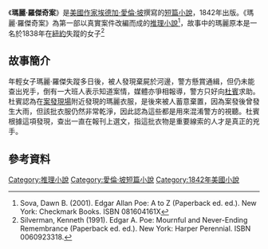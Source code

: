 {{Veil|time=2015-09-12T09:42:09+00:00}}
{{infobox Book | 
| name            = 瑪麗·羅傑奇案
|  title_orig    = '''''The Mystery of Marie Rogêt'''''
|   image_caption = 
| author        = [[愛倫·坡|愛倫·坡]]
| country         = {{USA}}
| language        = [[英文|英文]]
| series          = 
|  genre         = [[短篇小說|短篇小說]]
|   release_date  = 1842年
}}
《'''瑪麗·羅傑奇案'''》是[[美國|美國]][[作家|作家]][[埃德加·愛倫·坡|埃德加·愛倫·坡]]撰寫的[[短篇小說|短篇小說]]，1842年出版。《瑪麗·羅傑奇案》為第一部以真實案件改編而成的[[推理小說|推理小說]]<ref>Sova, Dawn B. (2001). Edgar Allan Poe: A to Z (Paperback ed. ed.). New York: Checkmark Books. ISBN 081604161X</ref>，故事中的瑪麗原本是一名於1838年在[[紐約|紐約]]失蹤的女子<ref>Silverman, Kenneth (1991). Edgar A. Poe: Mournful and Never-Ending Remembrance (Paperback ed. ed.). New York: Harper Perennial. ISBN 0060923318.</ref>

==故事簡介==
年輕女子瑪麗·羅傑失蹤多日後，被人發現棄屍於河邊，警方懸賞通緝，但仍未能查出兇手，倒有一大班人表示知道案情，媒體亦爭相報導，警方只好向[[杜賓|杜賓]]求助。
{{hideH|真相}}
杜賓認為在[[案發現場|案發現場]]附近發現的瑪麗衣服，是後來被人蓄意棄置，因為案發後曾發生大雨，但該批衣服仍然非常乾淨，因此認為這些都是用來混淆警方的視聽。杜賓根據這項發現，查出一直在報刊上選文，指這批衣物是重要線索的人才是真正的兇手。
{{hideF}}

==參考資料==
<references/>

{{wikisource|The Mystery of Marie Rogêt|瑪麗·羅傑奇案|en}}

{{DEFAULTSORT:Mystery of Marie Roget}}

[[Category:推理小說|Category:推理小說]]
[[Category:愛倫·坡短篇小說|Category:愛倫·坡短篇小說]]
[[Category:1842年美國小說|Category:1842年美國小說]]